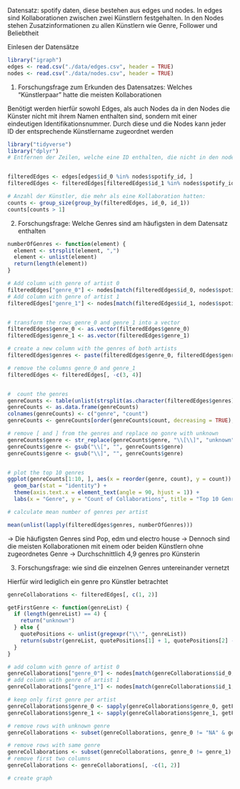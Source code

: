 Datensatz: spotify daten, diese bestehen aus edges und nodes. In edges sind Kollaborationen zwischen zwei Künstlern festgehalten. In den Nodes stehen Zusatzinformationen zu allen Künstlern wie Genre, Follower und Beliebtheit


Einlesen der Datensätze
```r

library("igraph")
edges <- read.csv("./data/edges.csv", header = TRUE)
nodes <- read.csv("./data/nodes.csv", header = TRUE)
```


1. Forschungsfrage zum Erkunden des Datensatzes:
  Welches "Künstlerpaar" hatte die meisten Kollaborationen

Benötigt werden hierfür sowohl Edges, als auch Nodes da in den Nodes die Künster nicht mit ihrem Namen enthalten sind, sondern mit einer eindeutigen Identifikationsnummer. Durch diese und die Nodes kann jeder ID der entsprechende Künstlername zugeordnet werden

```r
library("tidyverse")
library("dplyr")
# Entfernen der Zeilen, welche eine ID enthalten, die nicht in den nodes steht


filteredEdges <- edges[edges$id_0 %in% nodes$spotify_id, ]
filteredEdges <- filteredEdges[filteredEdges$id_1 %in% nodes$spotify_id, ]

# Anzahl der Künstler, die mehr als eine Kollaboration hatten:
counts <- group_size(group_by(filteredEdges, id_0, id_1))
counts[counts > 1]
```
2. Forschungsfrage:
  Welche Genres sind am häufigsten in dem Datensatz enthalten

```r

numberOfGenres <- function(element) {
  element <- strsplit(element, ",")
  element <- unlist(element)
  return(length(element))
}

# Add column with genre of artist 0
filteredEdges["genre_0"] <- nodes[match(filteredEdges$id_0, nodes$spotify_id), "genres"]
# Add column with genre of artist 1
filteredEdges["genre_1"] <- nodes[match(filteredEdges$id_1, nodes$spotify_id), "genres"]


# transform the rows genre_0 and genre_1 into a vector
filteredEdges$genre_0 <- as.vector(filteredEdges$genre_0)
filteredEdges$genre_1 <- as.vector(filteredEdges$genre_1)

# create a new column with the genres of both artists
filteredEdges$genres <- paste(filteredEdges$genre_0, filteredEdges$genre_1, sep = ", ")

# remove the columns genre_0 and genre_1
filteredEdges <- filteredEdges[, -c(3, 4)]


#  count the genres
genreCounts <- table(unlist(strsplit(as.character(filteredEdges$genres), ", ")))
genreCounts <- as.data.frame(genreCounts)
colnames(genreCounts) <- c("genre", "count")
genreCounts <- genreCounts[order(genreCounts$count, decreasing = TRUE), ]

# remove [ and ] from the genres and replace no gonre with unknown
genreCounts$genre <- str_replace(genreCounts$genre, "\\[\\]", "unknown")
genreCounts$genre <- gsub("\\[", "", genreCounts$genre)
genreCounts$genre <- gsub("\\]", "", genreCounts$genre)


# plot the top 10 genres
ggplot(genreCounts[1:10, ], aes(x = reorder(genre, count), y = count)) +
  geom_bar(stat = "identity") +
  theme(axis.text.x = element_text(angle = 90, hjust = 1)) +
  labs(x = "Genre", y = "Count of Collaborations", title = "Top 10 Genres in the Dataset")

# calculate mean number of genres per artist

mean(unlist(lapply(filteredEdges$genres, numberOfGenres)))
```

-> Die häufigsten Genres sind Pop, edm und electro house
  -> Dennoch sind die meisten Kollaborationen mit einem oder beiden Künstlern ohne zugeordnetes Genre
  -> Durchschnittlich 4,9 genres pro Künsterin

3. Forschungsfrage:
  wie sind die einzelnen Genres untereinander vernetzt

Hierfür wird lediglich ein genre pro Künstler betrachtet


```r
genreCollaborations <- filteredEdges[, c(1, 2)]

getFirstGenre <- function(genreList) {
  if (length(genreList) == 4) {
    return("unknown")
  } else {
    quotePositions <- unlist(gregexpr("\\'", genreList))
    return(substr(genreList, quotePositions[1] + 1, quotePositions[2] - 1))
  }
}

# add column with genre of artist 0
genreCollaborations["genre_0"] <- nodes[match(genreCollaborations$id_0, nodes$spotify_id), "genres"]
# add column with genre of artist 1
genreCollaborations["genre_1"] <- nodes[match(genreCollaborations$id_1, nodes$spotify_id), "genres"]

# keep only first genre per artist
genreCollaborations$genre_0 <- sapply(genreCollaborations$genre_0, getFirstGenre)
genreCollaborations$genre_1 <- sapply(genreCollaborations$genre_1, getFirstGenre)

# remove rows with unknown genre
genreCollaborations <- subset(genreCollaborations, genre_0 != "NA" & genre_1 != "NA")

# remove rows with same genre
genreCollaborations <- subset(genreCollaborations, genre_0 != genre_1)
# remove first two columns
genreCollaborations <- genreCollaborations[, -c(1, 2)]

# create graph
```

